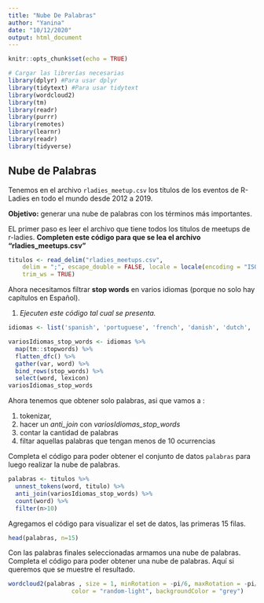 ```yaml
---
title: "Nube De Palabras"
author: "Yanina"
date: "10/12/2020"
output: html_document
---
```


```r
knitr::opts_chunk$set(echo = TRUE)

# Cargar las librerías necesarias
library(dplyr) #Para usar dplyr
library(tidytext) #Para usar tidytext
library(wordcloud2)
library(tm)
library(readr)
library(purrr)
library(remotes)
library(learnr)
library(readr)
library(tidyverse)
```

## Nube de Palabras

Tenemos en el archivo `rladies_meetup.csv` los títulos de los eventos de R-Ladies en todo el mundo desde 2012 a 2019.

**Objetivo:** generar una nube de palabras con los términos más importantes.

EL primer paso es leer el archivo que tiene todos los titulos de meetups de r-ladies. **Completen este código para que se lea el archivo "rladies_meetups.csv"**

```r
titulos <- read_delim("rladies_meetups.csv", 
    delim = ";", escape_double = FALSE, locale = locale(encoding = "ISO-8859-1"), 
    trim_ws = TRUE)

```


Ahora necesitamos filtrar **stop words** en varios idiomas (porque no solo hay capítulos en Español).

1. _Ejecuten este código tal cual se presenta._ 

```r
idiomas <- list('spanish', 'portuguese', 'french', 'danish', 'dutch', 'finnish', 'german', 'hungarian', 'italian', 'norwegian', 'russian', 'swedish')

variosIdiomas_stop_words <- idiomas %>% 
  map(tm::stopwords) %>%
  flatten_dfc() %>% 
  gather(var, word) %>%
  bind_rows(stop_words) %>%
  select(word, lexicon)
variosIdiomas_stop_words
```



Ahora tenemos que obtener solo palabras, asi que vamos a :

1. tokenizar, 
2. hacer un _anti_join_ con _variosIdiomas_stop_words_
3. contar la cantidad de palabras
4. filtar aquellas palabras que tengan menos de 10 ocurrencias

Completa el código para poder obtener el conjunto de datos `palabras` para luego realizar la nube de palabras. 

  
```r
palabras <- titulos %>%
  unnest_tokens(word, titulo) %>%
  anti_join(variosIdiomas_stop_words) %>%
  count(word) %>%
  filter(n>10)

```

Agregamos el código para visualizar el set de datos, las primeras 15 filas.

```r
head(palabras, n=15)

```


Con las palabras finales seleccionadas armamos una nube de palabras. Completa el código para poder obtener una nube de palabras. Aquí si queremos que se muestre el resultado.

```r
wordcloud2(palabras , size = 1, minRotation = -pi/6, maxRotation = -pi/6,
                  color = "random-light", backgroundColor = "grey")

```

